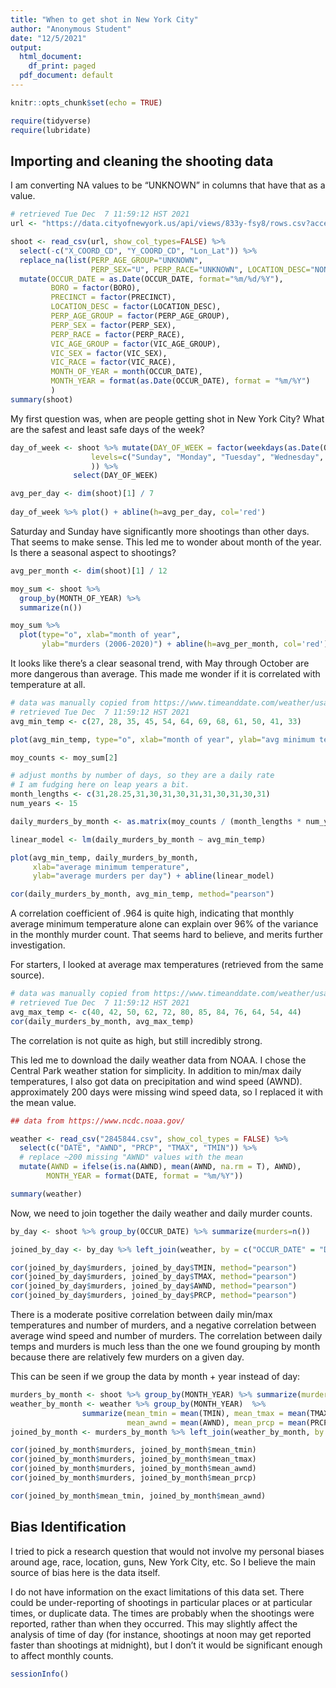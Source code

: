 ```yaml
---
title: "When to get shot in New York City"
author: "Anonymous Student"
date: "12/5/2021"
output:
  html_document:
    df_print: paged
  pdf_document: default
---
```


```r
knitr::opts_chunk$set(echo = TRUE)
```

```r
require(tidyverse)
require(lubridate)
```

## Importing and cleaning the shooting data

I am converting NA values to be "UNKNOWN" in columns that have that as a value.

```r
# retrieved Tue Dec  7 11:59:12 HST 2021
url <- "https://data.cityofnewyork.us/api/views/833y-fsy8/rows.csv?accessType=DOWNLOAD"

shoot <- read_csv(url, show_col_types=FALSE) %>% 
  select(-c("X_COORD_CD", "Y_COORD_CD", "Lon_Lat")) %>%
  replace_na(list(PERP_AGE_GROUP="UNKNOWN", 
                  PERP_SEX="U", PERP_RACE="UNKNOWN", LOCATION_DESC="NONE")) %>%
  mutate(OCCUR_DATE = as.Date(OCCUR_DATE, format="%m/%d/%Y"),
         BORO = factor(BORO),
         PRECINCT = factor(PRECINCT),
         LOCATION_DESC = factor(LOCATION_DESC),
         PERP_AGE_GROUP = factor(PERP_AGE_GROUP),
         PERP_SEX = factor(PERP_SEX),
         PERP_RACE = factor(PERP_RACE),
         VIC_AGE_GROUP = factor(VIC_AGE_GROUP),
         VIC_SEX = factor(VIC_SEX),
         VIC_RACE = factor(VIC_RACE),
         MONTH_OF_YEAR = month(OCCUR_DATE),
         MONTH_YEAR = format(as.Date(OCCUR_DATE), format = "%m/%Y")
         )
summary(shoot)
```

My first question was, when are people getting shot in New York City? What are the safest and least safe days of the week?
```r
day_of_week <- shoot %>% mutate(DAY_OF_WEEK = factor(weekdays(as.Date(OCCUR_DATE)), ordered=TRUE, 
                  levels=c("Sunday", "Monday", "Tuesday", "Wednesday", "Thursday", "Friday", "Saturday")
                  )) %>% 
              select(DAY_OF_WEEK)

avg_per_day <- dim(shoot)[1] / 7
  
day_of_week %>% plot() + abline(h=avg_per_day, col='red') 
```

Saturday and Sunday have significantly more shootings than other days. That seems to make sense. This led me to wonder about month of the year. Is there a seasonal aspect to shootings?

```r
avg_per_month <- dim(shoot)[1] / 12

moy_sum <- shoot %>% 
  group_by(MONTH_OF_YEAR) %>% 
  summarize(n())  

moy_sum %>% 
  plot(type="o", xlab="month of year", 
       ylab="murders (2006-2020)") + abline(h=avg_per_month, col='red') 
```
It looks like there's a clear seasonal trend, with May through October are more dangerous than average. This made me wonder if it is correlated with temperature at all.
```r
# data was manually copied from https://www.timeanddate.com/weather/usa/new-york/climate
# retrieved Tue Dec  7 11:59:12 HST 2021
avg_min_temp <- c(27, 28, 35, 45, 54, 64, 69, 68, 61, 50, 41, 33)

plot(avg_min_temp, type="o", xlab="month of year", ylab="avg minimum temperature")

moy_counts <- moy_sum[2]

# adjust months by number of days, so they are a daily rate
# I am fudging here on leap years a bit.
month_lengths <- c(31,28.25,31,30,31,30,31,31,30,31,30,31)
num_years <- 15

daily_murders_by_month <- as.matrix(moy_counts / (month_lengths * num_years))

linear_model <- lm(daily_murders_by_month ~ avg_min_temp)

plot(avg_min_temp, daily_murders_by_month, 
     xlab="average minimum temperature", 
     ylab="average murders per day") + abline(linear_model)

cor(daily_murders_by_month, avg_min_temp, method="pearson")

```
A correlation coefficient of .964 is quite high, indicating that monthly average minimum temperature alone can explain over 96% of the variance in the monthly murder count. That seems hard to believe, and merits further investigation. 

For starters, I looked at average max temperatures (retrieved from the same source).
```r
# data was manually copied from https://www.timeanddate.com/weather/usa/new-york/climate
# retrieved Tue Dec  7 11:59:12 HST 2021
avg_max_temp <- c(40, 42, 50, 62, 72, 80, 85, 84, 76, 64, 54, 44)
cor(daily_murders_by_month, avg_max_temp)
```
The correlation is not quite as high, but still incredibly strong.

This led me to download the daily weather data from NOAA. I chose the Central 
Park weather station for simplicity. In addition to min/max daily temperatures,
I also got data on precipitation and wind speed (AWND).  approximately 200 days 
were missing wind speed data, so I replaced it with the mean value.
```r
## data from https://www.ncdc.noaa.gov/

weather <- read_csv("2845844.csv", show_col_types = FALSE) %>%
  select(c("DATE", "AWND", "PRCP", "TMAX", "TMIN")) %>%
  # replace ~200 missing "AWND" values with the mean
  mutate(AWND = ifelse(is.na(AWND), mean(AWND, na.rm = T), AWND),
        MONTH_YEAR = format(DATE, format = "%m/%Y"))

summary(weather)
```
Now, we need to join together the daily weather and daily murder counts.

```r
by_day <- shoot %>% group_by(OCCUR_DATE) %>% summarize(murders=n())

joined_by_day <- by_day %>% left_join(weather, by = c("OCCUR_DATE" = "DATE"))

cor(joined_by_day$murders, joined_by_day$TMIN, method="pearson")
cor(joined_by_day$murders, joined_by_day$TMAX, method="pearson")
cor(joined_by_day$murders, joined_by_day$AWND, method="pearson")
cor(joined_by_day$murders, joined_by_day$PRCP, method="pearson")
```
There is a moderate positive correlation between daily min/max temperatures and number of murders,
and a negative correlation between average wind speed and number of murders. The correlation
between daily temps and murders is much less than the one we found grouping by month because
there are relatively few murders on a given day.

This can be seen if we group the data by month + year instead of day:

```r
murders_by_month <- shoot %>% group_by(MONTH_YEAR) %>% summarize(murders=n())
weather_by_month <- weather %>% group_by(MONTH_YEAR)  %>%
                summarize(mean_tmin = mean(TMIN), mean_tmax = mean(TMAX),
                          mean_awnd = mean(AWND), mean_prcp = mean(PRCP))
joined_by_month <- murders_by_month %>% left_join(weather_by_month, by = c("MONTH_YEAR" = "MONTH_YEAR"))

cor(joined_by_month$murders, joined_by_month$mean_tmin)
cor(joined_by_month$murders, joined_by_month$mean_tmax)
cor(joined_by_month$murders, joined_by_month$mean_awnd)
cor(joined_by_month$murders, joined_by_month$mean_prcp)

cor(joined_by_month$mean_tmin, joined_by_month$mean_awnd)
```



## Bias Identification
I tried to pick a research question that would not involve my personal biases around age, race, location, guns, New York City, etc. So I believe the main source of bias here is the data itself. 

I do not have information on the exact limitations of this data set. There could be under-reporting of shootings in particular places or at particular times, or duplicate data. The times are probably when the shootings were reported, rather than when they occurred. This may slightly affect the analysis of time of day (for instance, shootings at noon may get reported faster than shootings at midnight), but I don't it would be significant enough to affect monthly counts.
```r
sessionInfo()
```
